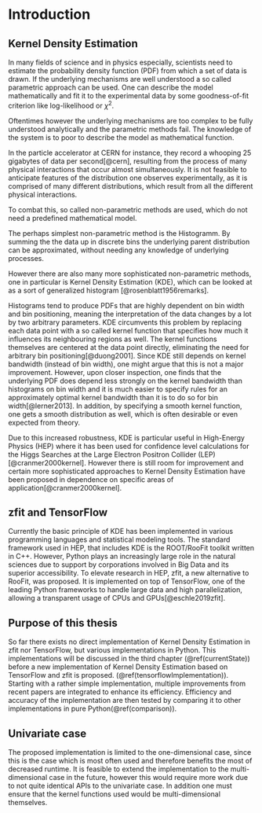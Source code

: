 # Introduction {#introduction}

## Kernel Density Estimation

In many fields of science and in physics especially, scientists need to estimate the probability density function (PDF) from which a set of data is drawn. If the underlying mechanisms are well understood a so called parametric approach can be used. One can describe the model mathematically and fit it to the experimental data by some goodness-of-fit criterion like log-likelihood or $\chi^2$. 

Oftentimes however the underlying mechanisms are too complex to be fully understood analytically and the parametric methods fail. The knowledge of the system is to poor to describe the model as mathematical function.

In the particle accelerator at CERN for instance, they record a whooping 25 gigabytes of data per second[@cern], resulting from the process of many physical interactions that occur almost simultaneously. It is not feasible to anticipate features of the distribution one observes experimentally, as it is comprised of many different distributions, which result from all the different physical interactions.

To combat this, so called non-parametric methods are used, which do not need a predefined mathematical model. 

The perhaps simplest non-parametric method is the Histogramm. By summing the the data up in discrete bins the underlying parent distribution can be approximated, without needing any knowledge of underlying processes.

However there are also many more sophisticated non-parametric methods, one in particular is Kernel Density Estimation (KDE), which can be looked at as a sort of generalized histogram [@rosenblatt1956remarks].

Histograms tend to produce PDFs that are highly dependent on bin width and bin positioning, meaning the interpretation of the data changes by a lot by two arbitrary parameters. KDE circumvents this problem by replacing each data point with a so called kernel function that specifies how much it influences its neighbouring regions as well. The kernel functions themselves are centered at the data point directly, eliminating the need for arbitrary bin positioning[@duong2001]. Since KDE still depends on kernel bandwidth (instead of bin width), one might argue that this is not a major improvement. However, upon closer inspection, one finds that the underlying PDF does depend less strongly on the kernel bandwidth than histograms on bin width and it is much easier to specify rules for an approximately optimal kernel bandwidth than it is to do so for bin width[@lerner2013]. In addition, by specifying a smooth kernel function, one gets a smooth distribution as well, which is often desirable or even expected from theory.

Due to this increased robustness, KDE is particular useful in High-Energy Physics (HEP) where it has been used for confidence level calculations for the Higgs Searches at the Large Electron Positron Collider (LEP)[@cranmer2000kernel]. However there is still room for improvement and certain more sophisticated approaches to Kernel Density Estimation have been proposed in dependence on specific areas of application[@cranmer2000kernel].


## zfit and TensorFlow

Currently the basic principle of KDE has been implemented in various programming languages and statistical modeling tools. The standard framework used in HEP, that includes KDE is the ROOT/RooFit toolkit written in C++. However, Python plays an increasingly large role in the natural sciences due to support by corporations involved in Big Data and its superior accessibility. To elevate research in HEP, zfit, a new alternative to RooFit, was proposed. It is implemented on top of TensorFlow, one of the leading Python frameworks to handle large data and high parallelization, allowing a transparent usage of CPUs and GPUs[@eschle2019zfit].

## Purpose of this thesis

So far there exists no direct implementation of Kernel Density Estimation in zfit nor TensorFlow, but various implementations in Python. This implementations will be discussed in the third chapter (\@ref(currentState)) before a new implementation of Kernel Density Estimation based on TensorFlow and zfit is proposed. (\@ref(tensorflowImplementation)). Starting with a rather simple implementation, multiple improvements from recent papers are integrated to enhance its efficiency. Efficiency and accuracy of the implementation are then tested by comparing it to other implementations in pure Python(\@ref(comparison)).

## Univariate case {#introduction-univariate}

The proposed implementation is limited to the one-dimensional case, since this is the case which is most often used and therefore benefits the most of decreased runtime. It is feasible to extend the implementation to the multi-dimensional case in the future, however this would require more work due to not quite identical APIs to the univariate case. In addition one must ensure that the kernel functions used would be multi-dimensional themselves.